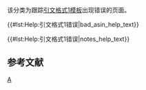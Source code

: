 {{polluted category}}
{{Tracking category}}
{{empty category}}
该分类为跟踪[[WP:CS1|引文格式1模板]]出现{{para|asin}}错误的页面。

{{#lst:Help:引文格式1错误|bad_asin_help_text}}

<!-- 
----
{{#lst:Help:引文格式1错误|show_error_messages_help_text}} -->
{{#lst:Help:引文格式1错误|notes_help_text}}<!-- 
{{#lst:Help:引文格式1错误|references_help_text}} -->
==参考文献==
{{reflist}}
{{CategoryTOC}}
[[Category:引文格式1错误|A]]